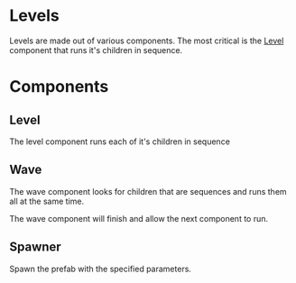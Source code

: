# Levels

Levels are made out of various components. The most critical is the 
[Level](#level) component that runs it's children in sequence.

# Components

## Level

The level component runs each of it's children in sequence

## Wave

The wave component looks for children that are sequences and runs them all at 
the same time.

The wave component will finish and allow the next component to run.

## Spawner

Spawn the prefab with the specified parameters.